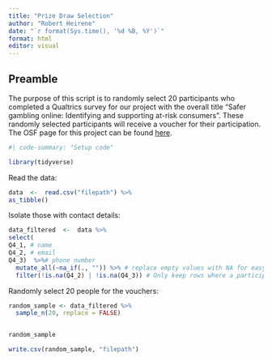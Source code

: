 ---
title: "Prize Draw Selection"
author: "Robert Heirene"
date: "`r format(Sys.time(), '%d %B, %Y')`"
format: html
editor: visual
---

## Preamble

The purpose of this script is to randomly select 20 participants who completed a Qualtrics survey for our project with the overall title "Safer gambling online: Identifying and supporting at-risk consumers". These randomly selected participants will receive a voucher for their participation. The OSF page for this project can be found [here](https://osf.io/5at3q/).

```{r results = FALSE, message = FALSE}
#| code-summary: "Setup code"

library(tidyverse)
```

Read the data:

```{r results = FALSE, message = FALSE}
data  <-  read.csv("filepath") %>%
as_tibble()
```

Isolate those with contact details:

```{r results = FALSE, message = FALSE}
data_filtered  <-  data %>%
select(
Q4_1, # name
Q4_2, # email
Q4_3)  %>%# phone number
  mutate_all(~na_if(., "")) %>% # replace empty values with NA for easy filtering
  filter(!is.na(Q4_2) | !is.na(Q4_3)) # Only keep rows where a participant HAS included either their phone number or email address
```

Randomly select 20 people for the vouchers:

```{r results = FALSE, message = FALSE}
random_sample <- data_filtered %>%
  sample_n(20, replace = FALSE)


random_sample

write.csv(random_sample, "filepath")
```
